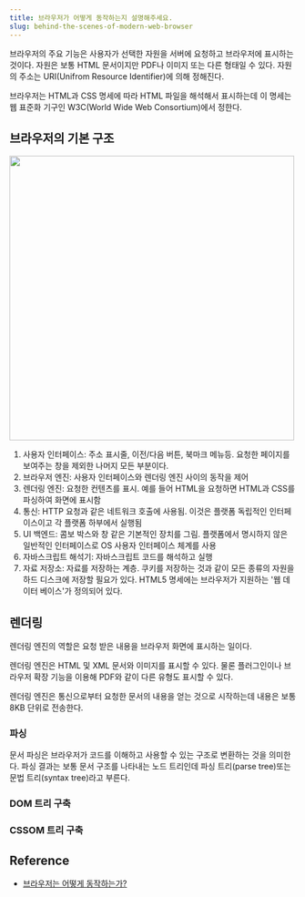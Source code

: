 ```yaml
---
title: 브라우저가 어떻게 동작하는지 설명해주세요.
slug: behind-the-scenes-of-modern-web-browser
---
```


브라우저의 주요 기능은 사용자가 선택한 자원을 서버에 요청하고 브라우저에 표시하는 것이다.
자원은 보통 HTML 문서이지만 PDF나 이미지 또는 다른 형태일 수 있다.
자원의 주소는 URI(Unifrom Resource Identifier)에 의해 정해진다.

브라우저는 HTML과 CSS 명세에 따라 HTML 파일을 해석해서 표시하는데 이 명세는 웹 표준화 기구인
W3C(World Wide Web Consortium)에서 정한다.

## 브라우저의 기본 구조

<Image
  src="https://d2.naver.com/content/images/2015/06/helloworld-59361-1.png"
  width="500px"
/>

1. 사용자 인터페이스: 주소 표시줄, 이전/다음 버튼, 북마크 메뉴등. 요청한 페이지를 보여주는 창을
   제외한 나머지 모든 부분이다.
2. 브라우저 엔진: 사용자 인터페이스와 렌더링 엔진 사이의 동작을 제어
3. 렌더링 엔진: 요청한 컨텐츠를 표시. 예를 들어 HTML을 요청하면 HTML과 CSS를 파싱하여 화면에 표시함
4. 통신: HTTP 요청과 같은 네트워크 호출에 사용됨. 이것은 플랫폼 독립적인 인터페이스이고 각 플랫폼
   하부에서 실행됨
5. UI 백엔드: 콤보 박스와 창 같은 기본적인 장치를 그림. 플랫폼에서 명시하지 않은 일반적인 인터페이스로
   OS 사용자 인터페이스 체계를 사용
6. 자바스크립트 해석기: 자바스크립트 코드를 해석하고 실행
7. 자료 저장소: 자료를 저장하는 계층. 쿠키를 저장하는 것과 같이 모든 종류의 자원을 하드 디스크에
   저장할 필요가 있다. HTML5 명세에는 브라우저가 지원하는 '웹 데이터 베이스'가 정의되어 있다.

## 렌더링

렌더링 엔진의 역할은 요청 받은 내용을 브라우저 화면에 표시하는 일이다.

렌더링 엔진은 HTML 및 XML 문서와 이미지를 표시할 수 있다. 물론 플러그인이나 브라우저 확장 기능을
이용해 PDF와 같이 다른 유형도 표시할 수 있다.

렌더링 엔진은 통신으로부터 요청한 문서의 내용을 얻는 것으로 시작하는데 내용은 보통 8KB 단위로 전송한다.

### 파싱

문서 파싱은 브라우저가 코드를 이해하고 사용할 수 있는 구조로 변환하는 것을 의미한다. 파싱 결과는 보통
문서 구조를 나타내는 노드 트리인데 파싱 트리(parse tree)또는 문법 트리(syntax tree)라고 부른다.

### DOM 트리 구축

### CSSOM 트리 구축

## Reference

- [브라우저는 어떻게 동작하는가?](https://d2.naver.com/helloworld/59361)
